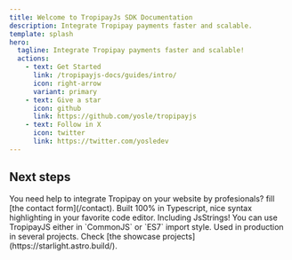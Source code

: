 ```yaml
---
title: Welcome to TropipayJs SDK Documentation
description: Integrate Tropipay payments faster and scalable.
template: splash
hero:
  tagline: Integrate Tropipay payments faster and scalable!
  actions:
    - text: Get Started
      link: /tropipayjs-docs/guides/intro/
      icon: right-arrow
      variant: primary
    - text: Give a star
      icon: github
      link: https://github.com/yosle/tropipayjs
    - text: Follow in X
      icon: twitter
      link: https://twitter.com/yosledev
---
```



## Next steps

<CardGrid stagger>
  <Card title="Let's work together!" icon="pencil">
    You need help to integrate Tropipay on your website by profesionals? fill
    [the contact form](/contact).
  </Card>
  <Card title="You get types!" icon="add-document">
    Built 100% in Typescript, nice syntax highlighting in your favorite code
    editor. Including JsStrings!
  </Card>
  <Card title="Hybrid Module" icon="setting">
    You can use TropipayJS either in `CommonJS` or `ES7` import style.
  </Card>
  <Card title="Battle tested" icon="open-book">
    Used in production in several projects. Check [the showcase
    projects](https://starlight.astro.build/).
  </Card>
</CardGrid>
